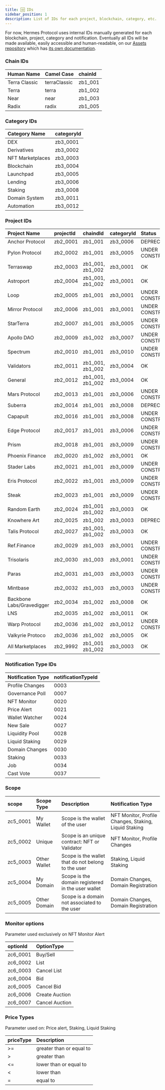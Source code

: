 ```yaml
---
title: 🆔 IDs
sidebar_position: 1
description: List of IDs for each project, blockchain, category, etc.
---
```


For now, Hermes Protocol uses internal IDs manually generated for each blockchain, project, category and notification.
Eventually all IDs will be made available, easily accessible and human-readable, on our [Assets repository](https://github.com/HermesProtocol-io/assets) which has [its own documentation](https://assets.hermesprotocol.io/).

### Chain IDs

| Human Name    | Camel Case   | chainId |
| :------------ | :----------- | :------ |
| Terra Classic | terraClassic | zb1_001 |
| Terra         | terra        | zb1_002 |
| Near          | near         | zb1_003 |
| Radix         | radix        | zb1_005 |


### Category IDs

| Category Name            | categoryId |
| :----------------------  | :--------- |
| DEX                      | zb3_0001   |
| Derivatives              | zb3_0002   |
| NFT Marketplaces         | zb3_0003   |
| Blockchain               | zb3_0004   |
| Launchpad                | zb3_0005   |
| Lending                  | zb3_0006   |
| Staking                  | zb3_0008   |
| Domain System            | zb3_0011   |
| Automation               | zb3_0012   |


### Project IDs

| Project Name              | projectId | chaindId         | categoryId | Status             |
| :------------------------ | :-------- | :--------------- | :--------- | :----------------- |
| Anchor Protocol           | zb2_0001  | zb1_001          | zb3_0006   | DEPRECATED         |
| Pylon Protocol            | zb2_0002  | zb1_001          | zb3_0005   | UNDER CONSTRUCTION |
| Terraswap                 | zb2_0003  | zb1_001, zb1_002 | zb3_0001   | OK                 |
| Astroport                 | zb2_0004  | zb1_001, zb1_002 | zb3_0001   | OK                 |
| Loop                      | zb2_0005  | zb1_001          | zb3_0001   | UNDER CONSTRUCTION |
| Mirror Protocol           | zb2_0006  | zb1_001          | zb3_0001   | UNDER CONSTRUCTION |
| StarTerra                 | zb2_0007  | zb1_001          | zb3_0005   | UNDER CONSTRUCTION |
| Apollo DAO                | zb2_0009  | zb1_002          | zb3_0007   | UNDER CONSTRUCTION |
| Spectrum                  | zb2_0010  | zb1_001          | zb3_0010   | UNDER CONSTRUCTION |
| Validators                | zb2_0011  | zb1_001, zb1_002 | zb3_0004   | OK                 |
| General                   | zb2_0012  | zb1_001, zb1_002 | zb3_0004   | OK                 |
| Mars Protocol             | zb2_0013  | zb1_001          | zb3_0006   | UNDER CONSTRUCTION |
| Suberra                   | zb2_0014  | zb1_001          | zb3_0008   | DEPRECATED         |
| Capapult                  | zb2_0016  | zb1_001          | zb3_0008   | UNDER CONSTRUCTION |
| Edge Protocol             | zb2_0017  | zb1_001          | zb3_0006   | UNDER CONSTRUCTION |
| Prism                     | zb2_0018  | zb1_001          | zb3_0009   | UNDER CONSTRUCTION |
| Phoenix Finance           | zb2_0020  | zb1_002          | zb3_0001   | OK                 |
| Stader Labs               | zb2_0021  | zb1_001          | zb3_0009   | UNDER CONSTRUCTION |
| Eris Protocol             | zb2_0022  | zb1_001          | zb3_0009   | UNDER CONSTRUCTION |
| Steak                     | zb2_0023  | zb1_001          | zb3_0009   | UNDER CONSTRUCTION |
| Random Earth              | zb2_0024  | zb1_001 zb1_002  | zb3_0003   | OK                 |
| Knowhere Art              | zb2_0025  | zb1_002          | zb3_0003   | DEPRECATED         |
| Talis Protocol            | zb2_0027  | zb1_001, zb1_002 | zb3_0003   | OK                 |
| Ref.Finance               | zb2_0029  | zb1_003          | zb3_0001   | UNDER CONSTRUCTION |
| Trisolaris                | zb2_0030  | zb1_003          | zb3_0001   | UNDER CONSTRUCTION |
| Paras                     | zb2_0031  | zb1_003          | zb3_0003   | UNDER CONSTRUCTION |
| Mintbase                  | zb2_0032  | zb1_003          | zb3_0003   | UNDER CONSTRUCTION |
| Backbone Labs/Gravedigger | zb2_0034  | zb1_002          | zb3_0008   | OK                 |
| LNS                       | zb2_0035  | zb1_002          | zb3_0011   | OK                 |
| Warp Protocol             | zb2_0036  | zb1_002          | zb3_0012   | UNDER CONSTRUCTION |
| Valkyrie Protoco          | zb2_0036  | zb1_002          | zb3_0005   | OK                 |
| All Marketplaces          | zb2_9992  | zb1_001  zb1_002 | zb3_0003   | OK                 |


### Notification Type IDs

| Notification Type        | notificationTypeId |
| :----------------------  | :----------------- |
| Profile Changes          | 0003               |
| Governance Poll          | 0007               |
| NFT Monitor              | 0020               |
| Price Alert              | 0021               |
| Wallet Watcher           | 0024               |
| New Sale                 | 0027               |
| Liquidity Pool           | 0028               |
| Liquid Staking           | 0029               |
| Domain Changes           | 0030               |
| Staking                  | 0033               |
| Job                      | 0034               |
| Cast Vote                | 0037               |


### Scope

| scope    | Scope Type      | Description                                        | Notification Type                                     |
| :------- | :-------------- | :------------------------------------------------- | :---------------------------------------------------- |
| zc5_0001 | My Wallet       | Scope is the wallet of the user                    | NFT Monitor, Profile Changes, Staking, Liquid Staking |
| zc5_0002 | Unique          | Scope is an unique contract: NFT or Validator      | NFT Monitor, Profile Changes                          |
| zc5_0003 | Other Wallet    | Scope is the wallet that do not belong to the user | Staking, Liquid Staking                               |
| zc5_0004 | My Domain       | Scope is the domain registered in the user wallet  | Domain Changes, Domain Registration                   |
| zc5_0005 | Other Domain    | Scope is a domain not associated to the user       | Domain Changes, Domain Registration                   |

### Monitor options

Parameter used exclusively on NFT Monitor Alert

| optionId  | OptionType       |
| :-------- | :--------------- |
| zc6_0001  | Buy/Sell         |
| zc6_0002  | List             |
| zc6_0003  | Cancel List      |
| zc6_0004  | Bid              |
| zc6_0005  | Cancel Bid       |
| zc6_0006  | Create Auction   |
| zc6_0007  | Cancel Auction   |


### Price Types

Parameter used on: Price alert, Staking,  Liquid Staking

| priceType  | Description              |
| :--------- | :----------------------- |
| >=         | greater than or equal to |
| >          | greater than             |
| <=         | lower than or equal to   |
| <          | lower than               |
| =          | equal to                 |
